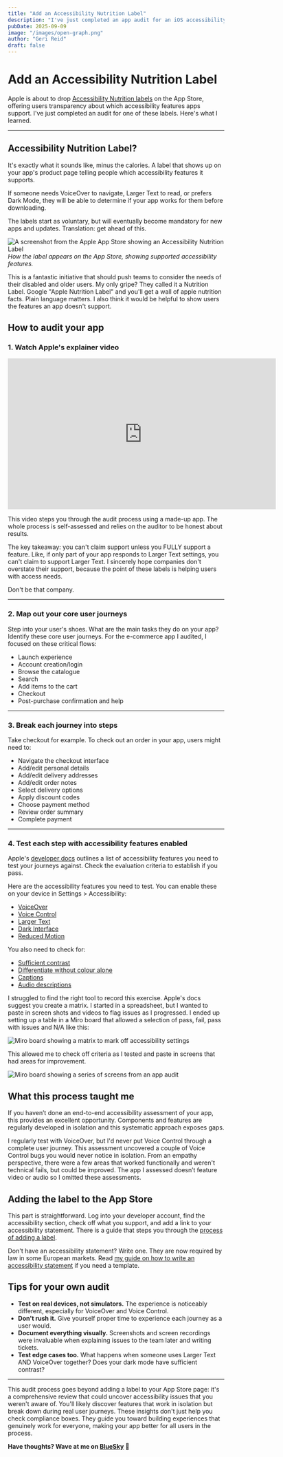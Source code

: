 ```yaml
---
title: "Add an Accessibility Nutrition Label"
description: "I've just completed an app audit for an iOS accessibility nutrition label. Here's what I learned."
pubDate: 2025-09-09
image: "/images/open-graph.png"
author: "Geri Reid"
draft: false
---
```


# Add an Accessibility Nutrition Label

Apple is about to drop [Accessibility Nutrition labels](https://developer.apple.com/help/app-store-connect/manage-app-accessibility/overview-of-accessibility-nutrition-labels/) on the App Store, offering users transparency about which accessibility features apps support. I've just completed an audit for one of these labels. Here's what I learned.

---

## Accessibility Nutrition Label?

It's exactly what it sounds like, minus the calories. A label that shows up on your app's product page telling people which accessibility features it supports.

If someone needs VoiceOver to navigate, Larger Text to read, or prefers Dark Mode, they will be able to determine if your app works for them before downloading.

The labels start as voluntary, but will eventually become mandatory for new apps and updates. Translation: get ahead of this.

![A screenshot from the Apple App Store showing an Accessibility Nutrition Label](/images/apple-nutrition-label.png)
<span class="figcaption">*How the label appears on the App Store, showing supported accessibility features.*</span>

This is a fantastic initiative that should push teams to consider the needs of their disabled and older users. My only gripe? They called it a Nutrition Label. Google "Apple Nutrition Label" and you'll get a wall of apple nutrition facts. Plain language matters. I also think it would be helpful to show users the features an app doesn't support. 

## How to audit your app

### 1. Watch Apple's explainer video

<iframe width="624" height="351" src="https://www.youtube.com/embed/wfTU7O7bJSU?si=q3FKbjEuW6f-ZM7I" title="YouTube video player" frameborder="0" allow="accelerometer; autoplay; clipboard-write; encrypted-media; gyroscope; picture-in-picture; web-share" referrerpolicy="strict-origin-when-cross-origin" allowfullscreen></iframe>


This video steps you through the audit process using a made-up app. The whole process is self-assessed and relies on the auditor to be honest about results. 

The key takeaway: you can't claim support unless you FULLY support a feature. Like, if only part of your app responds to Larger Text settings, you can't claim to support Larger Text. I sincerely hope companies don't overstate their support, because the point of these labels is helping users with access needs.

Don't be that company. 

---

### 2. Map out your core user journeys

Step into your user's shoes. What are the main tasks they do on your app? Identify these core user journeys. For the e-commerce app I audited, I focused on these critical flows:

* Launch experience
* Account creation/login
* Browse the catalogue
* Search
* Add items to the cart
* Checkout
* Post-purchase confirmation and help

---

### 3. Break each journey into steps

Take checkout for example. To check out an order in your app, users might need to:

* Navigate the checkout interface
* Add/edit personal details
* Add/edit delivery addresses
* Add/edit order notes
* Select delivery options
* Apply discount codes
* Choose payment method
* Review order summary
* Complete payment

---

### 4. Test each step with accessibility features enabled

Apple's [developer docs](https://developer.apple.com/help/app-store-connect/manage-app-accessibility/overview-of-accessibility-nutrition-labels/) outlines a list of accessibility features you need to test your journeys against. Check the evaluation criteria to establish if you pass.

Here are the accessibility features you need to test. You can enable these on your device in Settings > Accessibility:

* [VoiceOver](https://developer.apple.com/help/app-store-connect/manage-app-accessibility/voiceover-evaluation-criteria)
* [Voice Control](https://developer.apple.com/help/app-store-connect/manage-app-accessibility/voice-control-evaluation-criteria)
* [Larger Text](https://developer.apple.com/help/app-store-connect/manage-app-accessibility/larger-text-evaluation-criteria)
* [Dark Interface](https://developer.apple.com/help/app-store-connect/manage-app-accessibility/dark-interface-evaluation-criteria)
* [Reduced Motion](https://developer.apple.com/help/app-store-connect/manage-app-accessibility/reduced-motion-evaluation-criteria)

You also need to check for:

* [Sufficient contrast](https://developer.apple.com/help/app-store-connect/manage-app-accessibility/sufficient-contrast-evaluation-criteria)
* [Differentiate without colour alone](https://developer.apple.com/help/app-store-connect/manage-app-accessibility/differentiate-without-color-alone-evaluation-criteria)
* [Captions](https://developer.apple.com/help/app-store-connect/manage-app-accessibility/captions-evaluation-criteria)
* [Audio descriptions](https://developer.apple.com/help/app-store-connect/manage-app-accessibility/audio-descriptions-evaluation-criteria)

I struggled to find the right tool to record this exercise. Apple's docs suggest you create a matrix. I started in a spreadsheet, but I wanted to paste in screen shots and videos to flag issues as I progressed. I ended up setting up a table in a Miro board that allowed a selection of pass, fail, pass with issues and N/A like this:

![Miro board showing a matrix to mark off accessibility settings](/images/a11y-miro.png)

This allowed me to check off criteria as I tested and paste in screens that had areas for improvement.

![Miro board showing a series of screens from an app audit](/images/a11y-miro2.png)


## What this process taught me

If you haven’t done an end-to-end accessibility assessment of your app, this provides an excellent opportunity. Components and features are regularly developed in isolation and this systematic approach exposes gaps.

I regularly test with VoiceOver, but I'd never put Voice Control through a complete user journey. This assessment uncovered a couple of Voice Control bugs you would never notice in isolation. From an empathy perspective, there were a few areas that worked functionally and weren't technical fails, but could be improved. The app I assessed doesn’t feature video or audio so I omitted these assessments.

## Adding the label to the App Store

This part is straightforward. Log into your developer account, find the accessibility section, check off what you support, and add a link to your accessibility statement. There is a guide that steps you through the [process of adding a label](https://developer.apple.com/help/app-store-connect/manage-app-accessibility/manage-accessibility-nutrition-labels).

Don't have an accessibility statement? Write one. They are now required by law in some European markets. Read [my guide on how to write an accessibility statement](https://gerireid.com/blog/how-to-write-an-accessibility-statement/) if you need a template.

## Tips for your own audit

* **Test on real devices, not simulators.** The experience is noticeably different, especially for VoiceOver and Voice Control.
* **Don't rush it.** Give yourself proper time to experience each journey as a user would.
* **Document everything visually.** Screenshots and screen recordings were invaluable when explaining issues to the team later and writing tickets. 
* **Test edge cases too.** What happens when someone uses Larger Text AND VoiceOver together? Does your dark mode have sufficient contrast?

---

This audit process goes beyond adding a label to your App Store page: it's a comprehensive review that could uncover accessibility issues that you weren't aware of. You'll likely discover features that work in isolation but break down during real user journeys. These insights don't just help you check compliance boxes. They guide you toward building experiences that genuinely work for everyone, making your app better for all users in the process.


**Have thoughts? Wave at me on [BlueSky](https://bsky.app/profile/gerireid.com)** 👋


